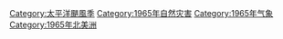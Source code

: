 [[Category:太平洋颶風季|Category:太平洋颶風季]]
[[Category:1965年自然灾害|Category:1965年自然灾害]]
[[Category:1965年气象|Category:1965年气象]]
[[Category:1965年北美洲|Category:1965年北美洲]]